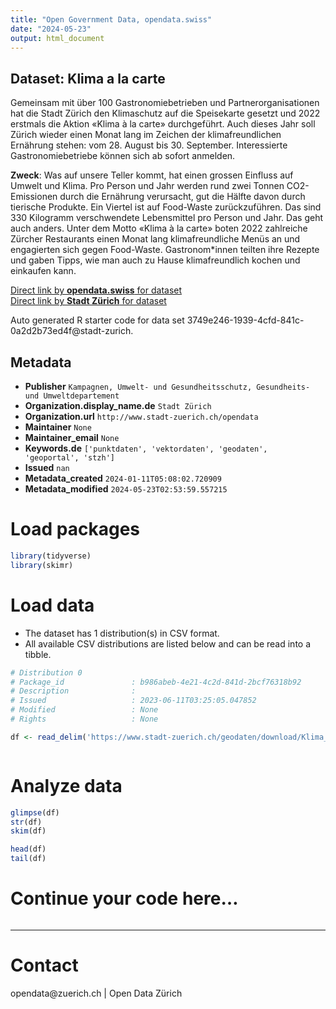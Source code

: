 ```yaml
---
title: "Open Government Data, opendata.swiss"
date: "2024-05-23"
output: html_document
---
```


## Dataset: Klima a la carte

Gemeinsam mit über 100 Gastronomiebetrieben und Partnerorganisationen hat die Stadt Zürich den Klimaschutz auf die Speisekarte gesetzt und 2022 erstmals die Aktion «Klima à la carte» durchgeführt. Auch dieses Jahr soll Zürich wieder einen Monat lang im Zeichen der klimafreundlichen Ernährung stehen: vom 28. August bis 30. September. Interessierte Gastronomiebetriebe können sich ab sofort anmelden.

**Zweck**: Was auf unsere Teller kommt, hat einen grossen Einfluss auf Umwelt und Klima. Pro Person und Jahr werden rund zwei Tonnen CO2-Emissionen durch die Ernährung verursacht, gut die Hälfte davon durch tierische Produkte. Ein Viertel ist auf Food-Waste zurückzuführen. Das sind 330 Kilogramm verschwendete Lebensmittel pro Person und Jahr. Das geht auch anders. Unter dem Motto «Klima à la carte» boten 2022 zahlreiche Zürcher Restaurants einen Monat lang klimafreundliche Menüs an und engagierten sich gegen Food-Waste. Gastronom*innen teilten ihre Rezepte und gaben Tipps, wie man auch zu Hause klimafreundlich kochen und einkaufen kann.

[Direct link by **opendata.swiss** for dataset](https://opendata.swiss/de/dataset/klima-a-la-carte)<br>
[Direct link by **Stadt Zürich** for dataset](https://data.stadt-zuerich.ch/dataset/geo_klima_a_la_carte)

Auto generated R starter code for data set 3749e246-1939-4cfd-841c-0a2d2b73ed4f@stadt-zurich.

## Metadata

- **Publisher** `Kampagnen, Umwelt- und Gesundheitsschutz, Gesundheits- und Umweltdepartement`
- **Organization.display_name.de** `Stadt Zürich`
- **Organization.url** `http://www.stadt-zuerich.ch/opendata`
- **Maintainer** `None`
- **Maintainer_email** `None`
- **Keywords.de** `['punktdaten', 'vektordaten', 'geodaten', 'geoportal', 'stzh']`
- **Issued** `nan`
- **Metadata_created** `2024-01-11T05:08:02.720909`
- **Metadata_modified** `2024-05-23T02:53:59.557215`


# Load packages

```r

library(tidyverse)
library(skimr)

```

# Load data

-   The dataset has 1 distribution(s) in CSV format.
-   All available CSV distributions are listed below and can be read into a tibble.

```r

# Distribution 0
# Package_id               : b986abeb-4e21-4c2d-841d-2bcf76318b92
# Description              : 
# Issued                   : 2023-06-11T03:25:05.047852
# Modified                 : None
# Rights                   : None

df <- read_delim('https://www.stadt-zuerich.ch/geodaten/download/Klima_a_la_carte?format=10008')



```

# Analyze data

```r

glimpse(df)
str(df)
skim(df)

head(df)
tail(df)

```

# Continue your code here...

```r

```

------------------------------------------------------------------------

# Contact

opendata@zuerich.ch | Open Data Zürich
